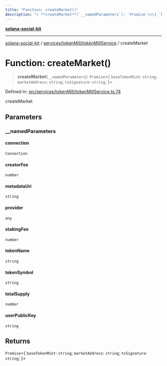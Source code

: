```yaml
---
title: "Function: createMarket()"
description: "> **createMarket**(`__namedParameters`): `Promise`\<\{ `baseTokenMint`: `string`; `marketAddress`: `string`; `txSignature`: `string`; \}\>"
---
```


[**solana-social-kit**](../../../../README.mdx)

***

[solana-social-kit](../../../../README.mdx) / [services/tokenMill/tokenMillService](../README.mdx) / createMarket

# Function: createMarket()

> **createMarket**(`__namedParameters`): `Promise`\<\{ `baseTokenMint`: `string`; `marketAddress`: `string`; `txSignature`: `string`; \}\>

Defined in: [src/services/tokenMill/tokenMillService.ts:74](https://github.com/SendArcade/solana-social-starter/blob/03568260ca96ed63f77049843c721de1cb011893/src/services/tokenMill/tokenMillService.ts#L74)

createMarket

## Parameters

### \_\_namedParameters

#### connection

`Connection`

#### creatorFee

`number`

#### metadataUri

`string`

#### provider

`any`

#### stakingFee

`number`

#### tokenName

`string`

#### tokenSymbol

`string`

#### totalSupply

`number`

#### userPublicKey

`string`

## Returns

`Promise`\<\{ `baseTokenMint`: `string`; `marketAddress`: `string`; `txSignature`: `string`; \}\>
